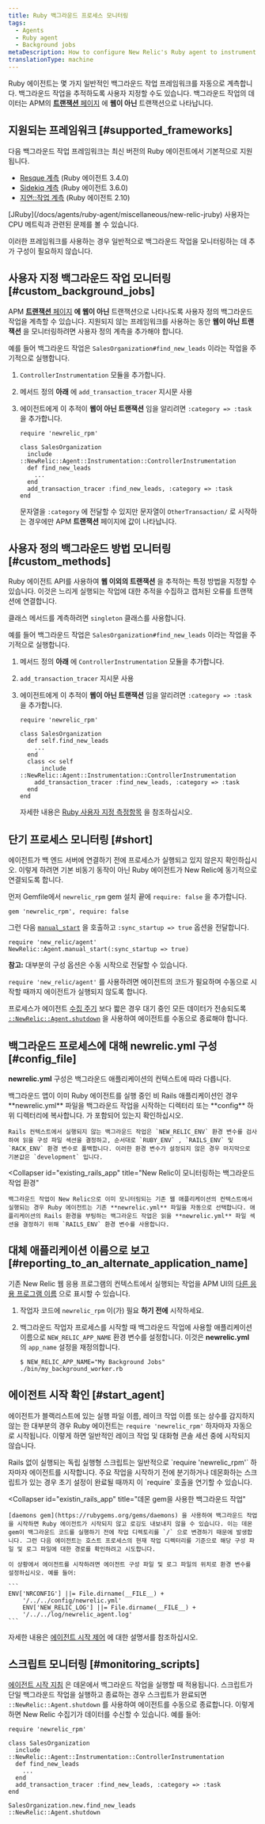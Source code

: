 ```yaml
---
title: Ruby 백그라운드 프로세스 모니터링
tags:
  - Agents
  - Ruby agent
  - Background jobs
metaDescription: How to configure New Relic's Ruby agent to instrument background jobs.
translationType: machine
---
```


Ruby 에이전트는 몇 가지 일반적인 백그라운드 작업 프레임워크를 자동으로 계측합니다. 백그라운드 작업을 추적하도록 사용자 지정할 수도 있습니다. 백그라운드 작업의 데이터는 APM의 [**트랜잭션** 페이지](/docs/apm/applications-menu/monitoring/transactions-page) 에 **웹이 아닌** 트랜잭션으로 나타납니다.

## 지원되는 프레임워크 [#supported_frameworks]

다음 백그라운드 작업 프레임워크는 최신 버전의 Ruby 에이전트에서 기본적으로 지원됩니다.

* [Resque 계측](/docs/agents/ruby-agent/background-jobs/resque-instrumentation) (Ruby 에이전트 3.4.0)
* [Sidekiq 계측](/docs/agents/ruby-agent/background-jobs/sidekiq-instrumentation) (Ruby 에이전트 3.6.0)
* [지연::작업 계측](/docs/agents/ruby-agent/background-jobs/delayedjob) (Ruby 에이전트 2.10)

<Callout variant="important">
  [JRuby](/docs/agents/ruby-agent/miscellaneous/new-relic-jruby) 사용자는 CPU 메트릭과 관련된 문제를 볼 수 있습니다.
</Callout>

이러한 프레임워크를 사용하는 경우 일반적으로 백그라운드 작업을 모니터링하는 데 추가 구성이 필요하지 않습니다.

## 사용자 지정 백그라운드 작업 모니터링 [#custom_background_jobs]

APM [**트랜잭션** 페이지](/docs/apm/applications-menu/monitoring/transactions-page) **에 웹이 아닌** 트랜잭션으로 나타나도록 사용자 정의 백그라운드 작업을 계측할 수 있습니다. 지원되지 않는 프레임워크를 사용하는 동안 **웹이 아닌 트랜잭션** 을 모니터링하려면 사용자 정의 계측을 추가해야 합니다.

예를 들어 백그라운드 작업은 `SalesOrganization#find_new_leads` 이라는 작업을 주기적으로 실행합니다.

1. `ControllerInstrumentation` 모듈을 추가합니다.

2. 메서드 정의 **아래** 에 `add_transaction_tracer` 지시문 사용

3. 에이전트에게 이 추적이 **웹이 아닌 트랜잭션** 임을 알리려면 `:category => :task` 을 추가합니다.

   ```
   require 'newrelic_rpm'

   class SalesOrganization
     include
   ::NewRelic::Agent::Instrumentation::ControllerInstrumentation
     def find_new_leads
       ...
     end
     add_transaction_tracer :find_new_leads, :category => :task
   end
   ```

   문자열을 `:category` 에 전달할 수 있지만 문자열이 `OtherTransaction/` 로 시작하는 경우에만 APM **트랜잭션** 페이지에 값이 나타납니다.

## 사용자 정의 백그라운드 방법 모니터링 [#custom_methods]

Ruby 에이전트 API를 사용하여 **웹 이외의 트랜잭션** 을 추적하는 특정 방법을 지정할 수 있습니다. 이것은 느리게 실행되는 작업에 대한 추적을 수집하고 캡처된 오류를 트랜잭션에 연결합니다.

클래스 메서드를 계측하려면 `singleton` 클래스를 사용합니다.

예를 들어 백그라운드 작업은 `SalesOrganization#find_new_leads` 이라는 작업을 주기적으로 실행합니다.

1. 메서드 정의 **아래** 에 `ControllerInstrumentation` 모듈을 추가합니다.

2. `add_transaction_tracer` 지시문 사용

3. 에이전트에게 이 추적이 **웹이 아닌 트랜잭션** 임을 알리려면 `:category => :task` 을 추가합니다.

   ```
   require 'newrelic_rpm'

   class SalesOrganization
     def self.find_new_leads
       ...
     end
     class << self
         include
   ::NewRelic::Agent::Instrumentation::ControllerInstrumentation
       add_transaction_tracer :find_new_leads, :category => :task
     end
   end
   ```

   자세한 내용은 [Ruby 사용자 지정 측정항목](/docs/agents/ruby-agent/features/ruby-custom-metrics) 을 참조하십시오.

## 단기 프로세스 모니터링 [#short]

에이전트가 백 엔드 서버에 연결하기 전에 프로세스가 실행되고 있지 않은지 확인하십시오. 이렇게 하려면 기본 비동기 동작이 아닌 Ruby 에이전트가 New Relic에 동기적으로 연결되도록 합니다.

먼저 Gemfile에서 `newrelic_rpm` gem 설치 끝에 `require: false` 을 추가합니다.

```
gem 'newrelic_rpm', require: false
```

그런 다음 [`manual_start`](https://www.rubydoc.info/github/newrelic/newrelic-ruby-agent/NewRelic%2FAgent%3Amanual_start) 을 호출하고 `:sync_startup => true` 옵션을 전달합니다.

```
require 'new_relic/agent'
NewRelic::Agent.manual_start(:sync_startup => true)
```

**참고:** 대부분의 구성 옵션은 수동 시작으로 전달할 수 있습니다.

`require 'new_relic/agent'` 를 사용하려면 에이전트의 코드가 필요하며 수동으로 시작할 때까지 에이전트가 실행되지 않도록 합니다.

프로세스가 에이전트 [수집 주기](/docs/using-new-relic/welcome-new-relic/get-started/glossary#harvest-cycle) 보다 짧은 경우 대기 중인 모든 데이터가 전송되도록 [`::NewRelic::Agent.shutdown`](https://www.rubydoc.info/github/newrelic/newrelic-ruby-agent/NewRelic/Agent:shutdown) 을 사용하여 에이전트를 수동으로 종료해야 합니다.

## 백그라운드 프로세스에 대해 newrelic.yml 구성 [#config_file]

**newrelic.yml** 구성은 백그라운드 애플리케이션의 컨텍스트에 따라 다릅니다.

<CollapserGroup>
  <Collapser
    id="non_rails"
    title="Non-Rails 백그라운드 애플리케이션"
  >
    백그라운드 앱이 이미 Ruby 에이전트를 실행 중인 비 Rails 애플리케이션인 경우 **newrelic.yml** 파일을 백그라운드 작업을 시작하는 디렉터리 또는 **config** 하위 디렉터리에 복사합니다. <InlinePopover type="licenseKey" /> 가 포함되어 있는지 확인하십시오.

    Rails 컨텍스트에서 실행되지 않는 백그라운드 작업은 `NEW_RELIC_ENV` 환경 변수를 검사하여 읽을 구성 파일 섹션을 결정하고, 순서대로 `RUBY_ENV` , `RAILS_ENV` 및 `RACK_ENV` 환경 변수로 폴백합니다. 이러한 환경 변수가 설정되지 않은 경우 마지막으로 기본값은 `development` 입니다.
  </Collapser>

  <Collapser
    id="existing_rails_app"
    title="New Relic이 모니터링하는 백그라운드 작업 환경"
  >
    백그라운드 작업이 New Relic으로 이미 모니터링되는 기존 웹 애플리케이션의 컨텍스트에서 실행되는 경우 Ruby 에이전트는 기존 **newrelic.yml** 파일을 자동으로 선택합니다. 애플리케이션의 Rails 환경을 부팅하는 백그라운드 작업은 읽을 **newrelic.yml** 파일 섹션을 결정하기 위해 `RAILS_ENV` 환경 변수를 사용합니다.
  </Collapser>
</CollapserGroup>

## 대체 애플리케이션 이름으로 보고 [#reporting_to_an_alternate_application_name]

기존 New Relic 웹 응용 프로그램의 컨텍스트에서 실행되는 작업을 APM UI의 [다른 응용 프로그램 이름](/docs/apm/new-relic-apm/installation-configuration/naming-your-application) 으로 표시할 수 있습니다.

1. 작업자 코드에 `newrelic_rpm` 이(가) 필요 **하기 전에** 시작하세요.

2. 백그라운드 작업자 프로세스를 시작할 때 백그라운드 작업에 사용할 애플리케이션 이름으로 `NEW_RELIC_APP_NAME` 환경 변수를 설정합니다. 이것은 **newrelic.yml** 의 `app_name` 설정을 재정의합니다.

   ```
   $ NEW_RELIC_APP_NAME="My Background Jobs"
   ./bin/my_background_worker.rb
   ```

## 에이전트 시작 확인 [#start_agent]

에이전트가 블랙리스트에 있는 실행 파일 이름, 레이크 작업 이름 또는 상수를 감지하지 않는 한 대부분의 경우 Ruby 에이전트는 `require 'newrelic_rpm'` 하자마자 자동으로 시작됩니다. 이렇게 하면 일반적인 레이크 작업 및 대화형 콘솔 세션 중에 시작되지 않습니다.

<CollapserGroup>
  <Collapser
    id="non_rails_standalone"
    title="Non-Rails 독립 실행형 스크립트"
  >
    Rails 없이 실행되는 독립 실행형 스크립트는 일반적으로 `require 'newrelic_rpm'` 하자마자 에이전트를 시작합니다. 주요 작업을 시작하기 전에 분기하거나 데몬화하는 스크립트가 있는 경우 초기 설정이 완료될 때까지 이 `require` 호출을 연기할 수 있습니다.
  </Collapser>

  <Collapser
    id="existin_rails_app"
    title="데몬 gem을 사용한 백그라운드 작업"
  >
    [daemons gem](https://rubygems.org/gems/daemons) 을 사용하여 백그라운드 작업을 시작하면 Ruby 에이전트가 시작되지 않고 로깅도 내보내지 않을 수 있습니다. 이는 데몬 gem이 백그라운드 코드를 실행하기 전에 작업 디렉토리를 `/` 으로 변경하기 때문에 발생합니다. 그런 다음 에이전트는 호스트 프로세스의 현재 작업 디렉터리를 기준으로 해당 구성 파일 및 로그 파일에 대한 경로를 확인하려고 시도합니다.

    이 상황에서 에이전트를 시작하려면 에이전트 구성 파일 및 로그 파일의 위치로 환경 변수를 설정하십시오. 예를 들어:

    ```
    ENV['NRCONFIG'] ||= File.dirname(__FILE__) +
        '/../../config/newrelic.yml'
        ENV['NEW_RELIC_LOG'] ||= File.dirname(__FILE__) +
        '/../../log/newrelic_agent.log'
    ```
  </Collapser>
</CollapserGroup>

자세한 내용은 [에이전트 시작 제어](/docs/agents/ruby-agent/troubleshooting/controlling-when-ruby-agent-starts) 에 대한 설명서를 참조하십시오.

## 스크립트 모니터링 [#monitoring_scripts]

[에이전트 시작 지침](#start_agent) 은 데몬에서 백그라운드 작업을 실행할 때 적용됩니다. 스크립트가 단일 백그라운드 작업을 실행하고 종료하는 경우 스크립트가 완료되면 `::NewRelic::Agent.shutdown` 를 사용하여 에이전트를 수동으로 종료합니다. 이렇게 하면 New Relic 수집기가 데이터를 수신할 수 있습니다. 예를 들어:

```
require 'newrelic_rpm'

class SalesOrganization
  include
::NewRelic::Agent::Instrumentation::ControllerInstrumentation
  def find_new_leads
    ...
  end
  add_transaction_tracer :find_new_leads, :category => :task
end

SalesOrganization.new.find_new_leads
::NewRelic::Agent.shutdown
```